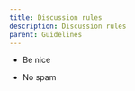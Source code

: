 ---
title: Discussion rules
description: Discussion rules
parent: Guidelines
---

- Be nice

- No spam